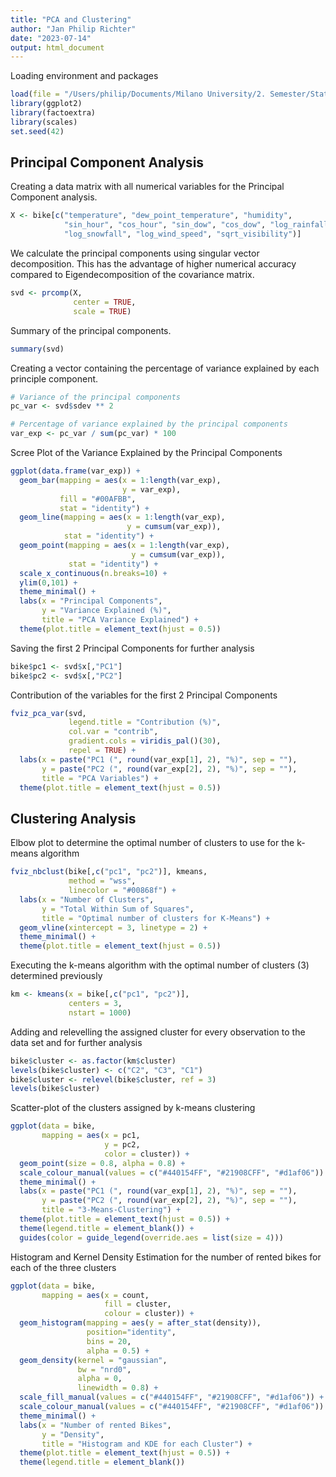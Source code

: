 ```yaml
---
title: "PCA and Clustering"
author: "Jan Philip Richter"
date: "2023-07-14"
output: html_document
---
```


Loading environment and packages
```r
load(file = "/Users/philip/Documents/Milano University/2. Semester/Statistical Learning/Statistical Learning Project/SeoulBikeSharing/glb_env.RData")
library(ggplot2)
library(factoextra)
library(scales)
set.seed(42)
```

## Principal Component Analysis

Creating a data matrix with all numerical variables for the Principal Component analysis.
```r
X <- bike[c("temperature", "dew_point_temperature", "humidity", 
            "sin_hour", "cos_hour", "sin_dow", "cos_dow", "log_rainfall",
            "log_snowfall", "log_wind_speed", "sqrt_visibility")]

```

We calculate the principal components using singular vector decomposition.
This has the advantage of higher numerical accuracy compared to Eigendecomposition of the covariance matrix.

```r
svd <- prcomp(X, 
              center = TRUE, 
              scale = TRUE)
```

Summary of the principal components.
```r
summary(svd)
```


Creating a vector containing the percentage of variance explained by each principle component.
```r
# Variance of the principal components
pc_var <- svd$sdev ** 2

# Percentage of variance explained by the principal components
var_exp <- pc_var / sum(pc_var) * 100
```

Scree Plot of the Variance Explained by the Principal Components
```r
ggplot(data.frame(var_exp)) + 
  geom_bar(mapping = aes(x = 1:length(var_exp),
                         y = var_exp),
           fill = "#00AFBB",
           stat = "identity") +
  geom_line(mapping = aes(x = 1:length(var_exp), 
                          y = cumsum(var_exp)),
            stat = "identity") +
  geom_point(mapping = aes(x = 1:length(var_exp), 
                           y = cumsum(var_exp)),
             stat = "identity") +
  scale_x_continuous(n.breaks=10) +
  ylim(0,101) +
  theme_minimal() +
  labs(x = "Principal Components",
       y = "Variance Explained (%)",
       title = "PCA Variance Explained") +
  theme(plot.title = element_text(hjust = 0.5)) 
```

Saving the first 2 Principal Components for further analysis
```r
bike$pc1 <- svd$x[,"PC1"]
bike$pc2 <- svd$x[,"PC2"]
```

Contribution of the variables for the first 2 Principal Components
```r
fviz_pca_var(svd,
             legend.title = "Contribution (%)",
             col.var = "contrib",
             gradient.cols = viridis_pal()(30),
             repel = TRUE) + 
  labs(x = paste("PC1 (", round(var_exp[1], 2), "%)", sep = ""),
       y = paste("PC2 (", round(var_exp[2], 2), "%)", sep = ""),
       title = "PCA Variables") +
  theme(plot.title = element_text(hjust = 0.5))
```


## Clustering Analysis

Elbow plot to determine the optimal number of clusters to use for the k-means algorithm

```r
fviz_nbclust(bike[,c("pc1", "pc2")], kmeans, 
             method = "wss",
             linecolor = "#00868f") + 
  labs(x = "Number of Clusters",
       y = "Total Within Sum of Squares",
       title = "Optimal number of clusters for K-Means") +
  geom_vline(xintercept = 3, linetype = 2) +
  theme_minimal() +
  theme(plot.title = element_text(hjust = 0.5))
```

Executing the k-means algorithm with the optimal number of clusters (3) determined previously

```r
km <- kmeans(x = bike[,c("pc1", "pc2")], 
             centers = 3, 
             nstart = 1000)
```

Adding and relevelling the assigned cluster for every observation to the data set and for further analysis

```r
bike$cluster <- as.factor(km$cluster)
levels(bike$cluster) <- c("C2", "C3", "C1")
bike$cluster <- relevel(bike$cluster, ref = 3)
levels(bike$cluster)
```

Scatter-plot of the clusters assigned by k-means clustering
```r
ggplot(data = bike, 
       mapping = aes(x = pc1,
                     y = pc2,
                     color = cluster)) +
  geom_point(size = 0.8, alpha = 0.8) +
  scale_colour_manual(values = c("#440154FF", "#21908CFF", "#d1af06")) +
  theme_minimal() +
  labs(x = paste("PC1 (", round(var_exp[1], 2), "%)", sep = ""),
       y = paste("PC2 (", round(var_exp[2], 2), "%)", sep = ""),
       title = "3-Means-Clustering") +
  theme(plot.title = element_text(hjust = 0.5)) +
  theme(legend.title = element_blank()) +
  guides(color = guide_legend(override.aes = list(size = 4)))
```

Histogram and Kernel Density Estimation for the number of rented bikes for each of the three clusters

```r
ggplot(data = bike,
       mapping = aes(x = count, 
                     fill = cluster,
                     colour = cluster)) +
  geom_histogram(mapping = aes(y = after_stat(density)),
                 position="identity",
                 bins = 20,
                 alpha = 0.5) +
  geom_density(kernel = "gaussian", 
               bw = "nrd0", 
               alpha = 0,
               linewidth = 0.8) +
  scale_fill_manual(values = c("#440154FF", "#21908CFF", "#d1af06")) +
  scale_colour_manual(values = c("#440154FF", "#21908CFF", "#d1af06")) +
  theme_minimal() +
  labs(x = "Number of rented Bikes",
       y = "Density",
       title = "Histogram and KDE for each Cluster") +
  theme(plot.title = element_text(hjust = 0.5)) + 
  theme(legend.title = element_blank())
```

